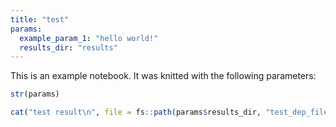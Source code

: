 ```yaml
---
title: "test"
params:
  example_param_1: "hello world!"
  results_dir: "results"
---
```

This is an example notebook. It was knitted with the following parameters:

```r
str(params)
```

```r
cat("test result\n", file = fs::path(params$results_dir, "test_dep_file.txt"))
```

